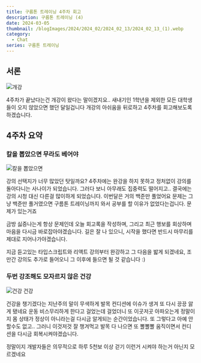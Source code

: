 ```yaml
---
title: 구름톤 트레이닝 4주차 회고
description: 구름톤 트레이닝 (4)
date: 2024-03-05
thumbnail: /blogImages/2024/2024_02/2024_02_13/2024_02_13_(1).webp
category:
  - Chat
series: 구름톤 트레이닝
---
```


## 서론

![개강](</blogImages/2024/2024_03/2024_03_05/2024_03_05_(1).webp>)

4주차가 끝났다는건 개강이 왔다는 말이겠지요.. 새내기인 1학년을 제외한 모든 대학생들이 오지 않았으면 했던 달일겁니다
개강의 아쉬움을 뒤로하고 4주차를 회고해보도록 하겠습니다.

## 4주차 요약

### 칼을 뽑았으면 무라도 베어야

![칼을 뽑았으면](</blogImages/2024/2024_03/2024_03_05/2024_03_05_(2).webp>)

강의 선택지가 너무 많았던 탓일까요? 4주차에는 완강을 하지 못하고 정처없이 강의를 돌아다니는 사나이가 되었습니다.
그러다 보니 아무래도 집중력도 떨어지고.. 결국에는 강의 시청 대신 다른걸 많이하게 되었습니다. 이번달은 거의 백준만 풀었어요
문제는 그냥 백준만 풀거였으면 구름톤 트레이닝까지 와서 공부를 할 이유가 없었다는겁니다. 문제가 있는거죠

금방 싫증나는게 항상 문제인데 오늘 회고록을 작성하며, 그리고 최근 행보를 회상하며 마음을 다시금 바로잡아야겠습니다.
길은 잘 나 있으니, 시작을 했다면 반드시 마무리를 제대로 지어나가야겠습니다.

지금 듣고있는 타입스크립트와 리액트 강의부터 완강하고 그 다음을 밟게 되겠네요, 조만간 강의도 추가로 들어오니 그 이후에 들으면 될 것 같습니다 :)

### 두번 강조해도 모자르지 않은 건강

![건강 건강](</blogImages/2024/2024_03/2024_03_05/2024_03_05_(3).webp>)

건강을 챙기겠다는 지난주의 말이 무색하게 발목 컨디션에 이슈가 생겨 또 다시 끙끙 앓게 됐네요
운동 비스무리하게 한다고 걸었는데 걸었더니 또 이곳저곳 아파오는게 정말이지 몸 상태가 정상이 아니라는걸 다시금 알게되는 순간이었습니다.
또 그렇다고 아예 안할수도 없고.. 그러니 이것저것 잘 챙겨먹고 발목 다 나으면 또 뽈뽈뽈 움직이면서 컨디션을 다시금 회복시켜야겠습니다.

정말이지 개발자들은 의무적으로 하루 5천보 이상 걷기 이런거 시켜야 하는거 아닌지 모르겠네요
